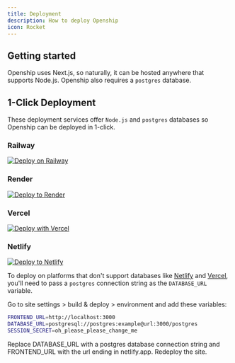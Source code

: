 ```yaml
---
title: Deployment
description: How to deploy Openship
icon: Rocket
---
```


## Getting started

Openship uses Next.js, so naturally, it can be hosted anywhere that supports Node.js. Openship also requires a `postgres` database.

## 1-Click Deployment

These deployment services offer `Node.js` and `postgres` databases so Openship can be deployed in 1-click.

### Railway

[![Deploy on Railway](https://railway.app/button.svg)](https://railway.app/new/template/31ZaPV?referralCode=fQpsld)

### Render

[![Deploy to Render](https://render.com/images/deploy-to-render-button.svg)](https://render.com/deploy?repo=https://github.com/openshiporg/openship)

### Vercel

[![Deploy with Vercel](https://vercel.com/button)](https://vercel.com/new/clone?repository-url=https%3A%2F%2Fgithub.com%2Fopenshiporg%2Fopenship&env=SESSION_SECRET,FRONTEND_URL,DATABASE_URL&envDescription=A%20postgres%20connection%20string%20is%20used%20for%20DATABASE_URL)

### Netlify

[![Deploy to Netlify](https://www.netlify.com/img/deploy/button.svg)](https://app.netlify.com/start/deploy?repository=https://github.com/openshiporg/openship)

To deploy on platforms that don't support databases like [Netlify](https://netlify.com) and [Vercel](https://vercel.com), you'll need to pass a `postgres` connection string as the `DATABASE_URL` variable.

Go to site settings > build & deploy > environment and add these variables:

```bash
FRONTEND_URL=http://localhost:3000
DATABASE_URL=postgresql://postgres:example@url:3000/postgres
SESSION_SECRET=oh_please_please_change_me
```

Replace DATABASE_URL with a postgres database connection string and FRONTEND_URL with the url ending in netlify.app. Redeploy the site.